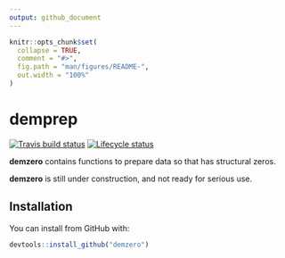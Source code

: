 ```yaml
---
output: github_document
---
```


<!-- README.md is generated from README.Rmd. Please edit that file -->

```r
knitr::opts_chunk$set(
  collapse = TRUE,
  comment = "#>",
  fig.path = "man/figures/README-",
  out.width = "100%"
)
```
# demprep

<!-- badges: start -->
[![Travis build status](https://travis-ci.org/johnrbryant/demzero.svg?branch=master)](https://travis-ci.org/johnrbryant/demzero)
[![Lifecycle status](https://img.shields.io/badge/lifecycle-experimental-orange.svg)](https://www.tidyverse.org/lifecycle/#experimental)
<!-- badges: end -->

**demzero** contains functions to prepare data so that has structural zeros.

**demzero** is still under construction, and not ready for serious use.

## Installation

You can install from GitHub with:

``` r
devtools::install_github("demzero")
```



